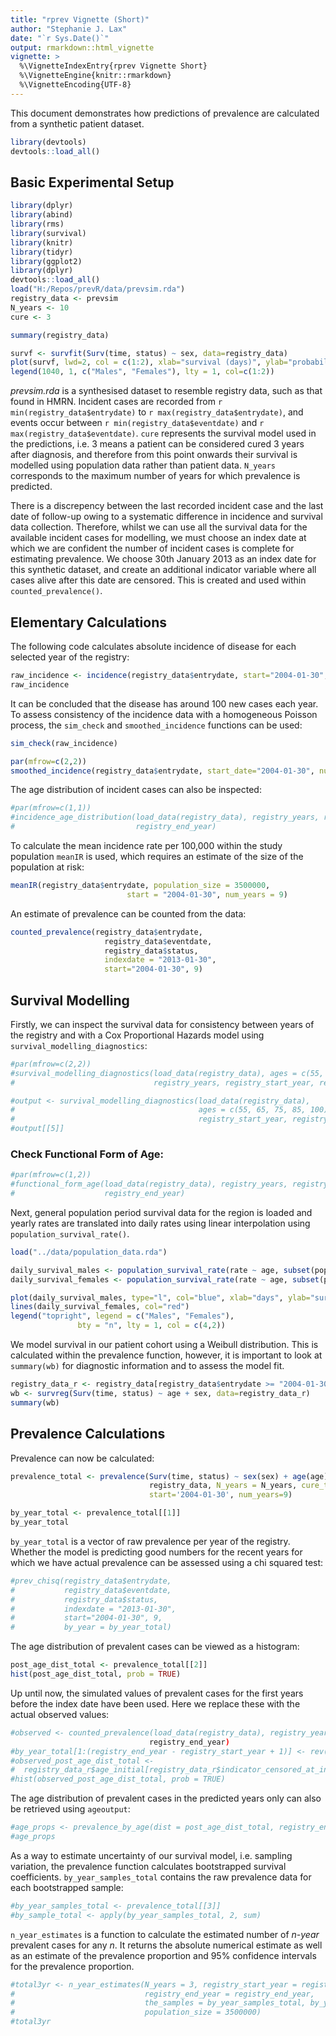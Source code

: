 ```yaml
---
title: "rprev Vignette (Short)"
author: "Stephanie J. Lax"
date: "`r Sys.Date()`"
output: rmarkdown::html_vignette
vignette: >
  %\VignetteIndexEntry{rprev Vignette Short}
  %\VignetteEngine{knitr::rmarkdown}
  %\VignetteEncoding{UTF-8}
---
```


This document demonstrates how predictions of prevalence are calculated from a synthetic patient dataset. 
```r
library(devtools)
devtools::load_all()
```

## Basic Experimental Setup

```r
library(dplyr)
library(abind)
library(rms)
library(survival)
library(knitr)
library(tidyr)
library(ggplot2)
library(dplyr)
devtools::load_all()
load("H:/Repos/prevR/data/prevsim.rda")
registry_data <- prevsim
N_years <- 10
cure <- 3

summary(registry_data)

survf <- survfit(Surv(time, status) ~ sex, data=registry_data)
plot(survf, lwd=2, col = c(1:2), xlab="survival (days)", ylab="probability")
legend(1040, 1, c("Males", "Females"), lty = 1, col=c(1:2))
```

*prevsim.rda* is a synthesised dataset to resemble registry data, such as that found in HMRN. Incident cases are recorded from `r min(registry_data$entrydate)` to `r max(registry_data$entrydate)`, and events occur between `r min(registry_data$eventdate)` and `r max(registry_data$eventdate)`. `cure` represents the survival model used in the predictions, i.e. 3 means a patient can be considered cured 3 years after diagnosis, and therefore from this point onwards their survival is modelled using population data rather than patient data. `N_years` corresponds to the maximum number of years for which prevalence is predicted. 

There is a discrepency between the last recorded incident case and the last date of follow-up owing to a systematic difference in incidence and survival data collection. Therefore, whilst we can use all the survival data for the available incident cases for modelling, we must choose an index date at which we are confident the number of incident cases is complete for estimating prevalence. We choose 30th January 2013 as an index date for this synthetic dataset, and create an additional indicator variable where all cases alive after this date are censored. This is created and used within `counted_prevalence()`.

## Elementary Calculations

The following code calculates absolute incidence of disease for each selected year of the registry:

```r
raw_incidence <- incidence(registry_data$entrydate, start="2004-01-30", 9)
raw_incidence
```

It can be concluded that the disease has around 100 new cases each year. To assess consistency of the incidence data with a homogeneous Poisson process, the `sim_check` and `smoothed_incidence` functions can be used:

```r
sim_check(raw_incidence)
```

```r
par(mfrow=c(2,2))
smoothed_incidence(registry_data$entrydate, start_date="2004-01-30", num_years=9)
```

The age distribution of incident cases can also be inspected:

```r
#par(mfrow=c(1,1))
#incidence_age_distribution(load_data(registry_data), registry_years, registry_start_year, 
#                           registry_end_year)
```

To calculate the mean incidence rate per 100,000 within the study population `meanIR` is used, which requires an estimate of the size of the population at risk:
  
```r
meanIR(registry_data$entrydate, population_size = 3500000,
                          start = "2004-01-30", num_years = 9)
```

An estimate of prevalence can be counted from the data:

```r
counted_prevalence(registry_data$entrydate, 
                     registry_data$eventdate, 
                     registry_data$status, 
                     indexdate = "2013-01-30", 
                     start="2004-01-30", 9)
```

## Survival Modelling

Firstly, we can inspect the survival data for consistency between years of the registry and with a Cox Proportional Hazards model using `survival_modelling_diagnostics`:

```r
#par(mfrow=c(2,2))
#survival_modelling_diagnostics(load_data(registry_data), ages = c(55, 65, 75, 85, 100), 
#                               registry_years, registry_start_year, registry_end_year)
```

```r
#output <- survival_modelling_diagnostics(load_data(registry_data), 
#                                         ages = c(55, 65, 75, 85, 100), registry_years, 
#                                         registry_start_year, registry_end_year)
#output[[5]]
```

### Check Functional Form of Age:

```r
#par(mfrow=c(1,2))
#functional_form_age(load_data(registry_data), registry_years, registry_start_year, 
#                    registry_end_year)
```

Next, general population period survival data for the region is loaded and yearly rates are translated into daily rates using linear interpolation using `population_survival_rate()`.

```r
load("../data/population_data.rda")

daily_survival_males <- population_survival_rate(rate ~ age, subset(population_data, sex == 0))
daily_survival_females <- population_survival_rate(rate ~ age, subset(population_data, sex == 1))

plot(daily_survival_males, type="l", col="blue", xlab="days", ylab="survival")
lines(daily_survival_females, col="red")
legend("topright", legend = c("Males", "Females"),
               bty = "n", lty = 1, col = c(4,2))
```

We model survival in our patient cohort using a Weibull distribution. This is calculated within the prevalence function, however, it is important to look at `summary(wb)` for diagnostic information and to assess the model fit. 

```r
registry_data_r <- registry_data[registry_data$entrydate >= "2004-01-30", ]
wb <- survreg(Surv(time, status) ~ age + sex, data=registry_data_r)
summary(wb)
```

## Prevalence Calculations

Prevalence can now be calculated:

```r
prevalence_total <- prevalence(Surv(time, status) ~ sex(sex) + age(age) + entry(entrydate),
                               registry_data, N_years = N_years, cure_time = cure*365, 
                               start='2004-01-30', num_years=9)

by_year_total <- prevalence_total[[1]]
by_year_total
```

`by_year_total` is a vector of raw prevalence per year of the registry. Whether the model is predicting good numbers for the recent years for which we have actual prevalence can be assessed using a chi squared test:

```r
#prev_chisq(registry_data$entrydate, 
#           registry_data$eventdate, 
#           registry_data$status, 
#           indexdate = "2013-01-30", 
#           start="2004-01-30", 9,
#           by_year = by_year_total)
```

The age distribution of prevalent cases can be viewed as a histogram:

```r
post_age_dist_total <- prevalence_total[[2]]
hist(post_age_dist_total, prob = TRUE)
```

Up until now, the simulated values of prevalent cases for the first years before the index date have been used. Here we replace these with the actual observed values:

```r
#observed <- counted_prevalence(load_data(registry_data), registry_years, registry_start_year, 
                               registry_end_year)
#by_year_total[1:(registry_end_year - registry_start_year + 1)] <- rev(observed)
#observed_post_age_dist_total <- 
#  registry_data_r$age_initial[registry_data_r$indicator_censored_at_index == 0]
#hist(observed_post_age_dist_total, prob = TRUE)
```

The age distribution of prevalent cases in the predicted years only can also be retrieved using `ageoutput`:

```r
#age_props <- prevalence_by_age(dist = post_age_dist_total, registry_end_year, N_years)
#age_props
```

As a way to estimate uncertainty of our survival model, i.e. sampling variation, the prevalence function calculates bootstrapped survival coefficients. `by_year_samples_total` contains the raw prevalence data for each bootstrapped sample:

```r
#by_year_samples_total <- prevalence_total[[3]]
#by_sample_total <- apply(by_year_samples_total, 2, sum)
```

`n_year_estimates` is a function to calculate the estimated number of *n-year* prevalent cases for any *n*. It returns the absolute numerical estimate as well as an estimate of the prevalence proportion and 95% confidence intervals for the prevalence proportion. 

```r
#total3yr <- n_year_estimates(N_years = 3, registry_start_year = registry_start_year, 
#                             registry_end_year = registry_end_year, 
#                             the_samples = by_year_samples_total, by_year = by_year_total,
#                             population_size = 3500000)
#total3yr
```
